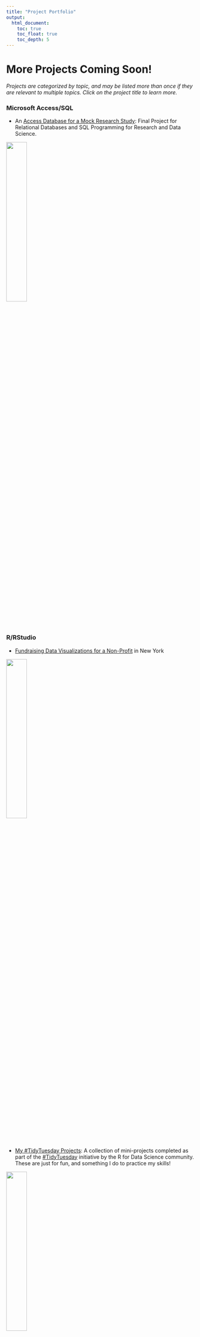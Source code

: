 ```yaml
---
title: "Project Portfolio"
output:
  html_document: 
    toc: true
    toc_float: true
    toc_depth: 5
---
```

 
# More Projects Coming Soon!

*Projects are categorized by topic, and may be listed more than once if they are relevant to multiple topics. Click on the project title to learn more.*

### Microsoft Access/SQL

- An [Access Database for a Mock Research Study](portfolio_db.html): Final Project for Relational Databases and SQL Programming for Research and Data Science. 

<img src="portfolio/access/screenshot_entry.png" style="width:33%">

### R/RStudio

- [Fundraising Data Visualizations for a Non-Profit](portfolio_nonprofit.html) in New York

<img src="portfolio/stand/screenshot_yearly.png" style="width:33%">

- [My #TidyTuesday Projects](tidy_tuesday.html): A collection of mini-projects completed as part of the [#TidyTuesday](https://github.com/rfordatascience/tidytuesday) initiative by the R for Data Science community. These are just for fun, and something I do to practice my skills!

<img src="portfolio/tidy tuesday/saved/05_09_2019.png" style="width:33%">

- [Visualizations of my Charge 2 Fitbit Data](fitbit.html): A few quick analyses and visualizations I made of my personal fitbit data to help me assess my progress as a runner!

<img src="portfolio/fitbit/fitbit_image.png", style="width:33%">


